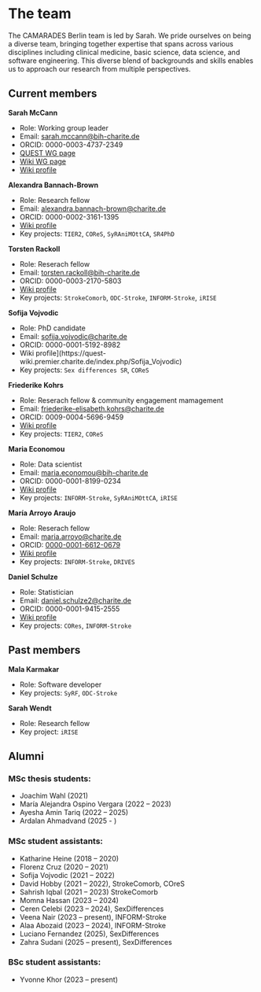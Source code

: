 # The team

The CAMARADES Berlin team is led by Sarah. We pride ourselves on being a diverse team, bringing together expertise that spans across various disciplines including clinical medicine, basic science, data science, and software engineering. This diverse blend of backgrounds and skills enables us to approach our research from multiple perspectives.

## Current members

**Sarah McCann**

* Role: Working group leader
* Email: [sarah.mccann@bih-charite.de](mailto:sarah.mccann@bih-charite.de)
* ORCID: 0000-0003-4737-2349
* [QUEST WG page](https://www.bihealth.org/en/quest/teams/team/research-group-mccann)
* [Wiki WG page](https://quest-wiki.premier.charite.de/index.php/Research_Group_McCann)
* [Wiki profile](https://quest-wiki.premier.charite.de/index.php/Sarah_McCann)

**Alexandra Bannach-Brown**

- Role: Research fellow
- Email: [alexandra.bannach-brown@charite.de](mailto:alexandra.bannach-brown@charite.de)
- ORCID: 0000-0002-3161-1395
- [Wiki profile](https://quest-wiki.premier.charite.de/index.php/Alexandra_Bannach-Brown)
- Key projects: `TIER2`, `COReS`, `SyRAniMOttCA`, `SR4PhD`

**Torsten Rackoll**

- Role: Reserach fellow
- Email: [torsten.rackoll@bih-charite.de](mailto:torsten.rackoll@bih-charite.de)
- ORCID: 0000-0003-2170-5803
- [Wiki profile](https://quest-wiki.premier.charite.de/index.php/Torsten_Rackoll)
- Key projects: `StrokeComorb`, `ODC-Stroke`, `INFORM-Stroke`, `iRISE`

**Sofija Vojvodic**

- Role: PhD candidate
- Email: 	[sofija.vojvodic@charite.de](mailto:sofija.vojvodic@charite.de)
- ORCID: 0000-0001-5192-8982
- Wiki profile](https://quest-wiki.premier.charite.de/index.php/Sofija_Vojvodic)
- Key projects: `Sex differences SR`, `COReS`

**Friederike Kohrs**

- Role: Reserach fellow & community engagement mamagement
- Email: [friederike-elisabeth.kohrs@charite.de](mailto:friederike-elisabeth.kohrs@charite.de)
- ORCID: 0009-0004-5696-9459
- [Wiki profile](https://quest-wiki.premier.charite.de/index.php/Friederike_Kohrs)
- Key projects: `TIER2`, `COReS`

**Maria Economou**

- Role: Data scientist
- Email: [maria.economou@bih-charite.de](mailto:maria.economou@bih-charite.de)
- ORCID: 0000-0001-8199-0234
- [Wiki profile](https://quest-wiki.premier.charite.de/index.php/Maria_Economou)
- Key projects: `INFORM-Stroke`, `SyRAniMOttCA`, `iRISE`

**María Arroyo Araujo**

- Role: Reserach fellow
- Email: [maria.arroyo@charite.de](mailto:maria.arroyo@charite.de)
- ORCID: [0000-0001-6612-0679](https://orcid.org/0000-0001-6612-0679)
- [Wiki profile](https://quest-wiki.premier.charite.de/index.php/Mar%C3%ADa_Arroyo_Araujo)
- Key projects: `INFORM-Stroke`, `DRIVES`

**Daniel Schulze**

- Role: Statistician
- Email: [daniel.schulze2@charite.de](mailto: daniel.schulze2@charite.de)
- ORCID: 0000-0001-9415-2555
- [Wiki profile](https://quest-wiki.premier.charite.de/index.php/Daniel_Schulze)
- Key projects: `CORes`, `INFORM-Stroke` 

## Past members

**Mala Karmakar**

- Role: Software developer
- Key projects: `SyRF`, `ODC-Stroke`

**Sarah Wendt**

- Role: Research fellow
- Key project: `iRISE`

## Alumni
### MSc thesis students:
* Joachim Wahl (2021)
* María Alejandra Ospino Vergara (2022 – 2023)
* Ayesha Amin Tariq (2022 – 2025)
* Ardalan Ahmadvand (2025 - )

### MSc student assistants:
* Katharine Heine (2018 – 2020)
* Florenz Cruz (2020 – 2021)
* Sofija Vojvodic (2021 – 2022)
* David Hobby (2021 – 2022), StrokeComorb, COreS
* Sahrish Iqbal (2021 – 2023) StrokeComorb
* Momna Hassan (2023 – 2024)
* Ceren Celebi (2023 – 2024), SexDifferences
* Veena Nair (2023 – present), INFORM-Stroke
* Alaa Abozaid (2023 – 2024), INFORM-Stroke
* Luciano Fernandez (2025), SexDifferences
* Zahra Sudani (2025 – present), SexDifferences

### BSc student assistants:
* Yvonne Khor (2023 – present)

